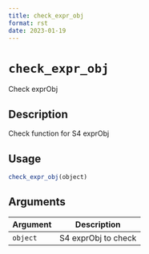 ```yaml
--- 
title: check_expr_obj 
format: rst 
date: 2023-01-19 
--- 
```

# `check_expr_obj`

Check exprObj


## Description

Check function for S4 exprObj


## Usage

```r
check_expr_obj(object)
```


## Arguments

Argument      |Description
------------- |----------------
`object`     |     S4 exprObj to check


